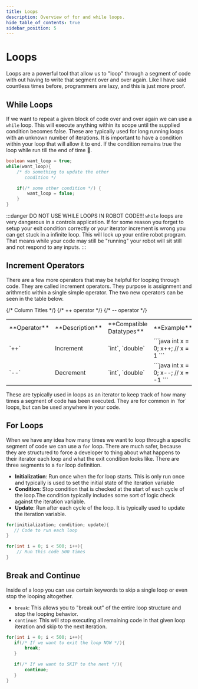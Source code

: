 ```yaml
---
title: Loops
description: Overview of for and while loops.
hide_table_of_contents: true
sidebar_position: 5
---
```


# Loops
Loops are a powerful tool that allow us to "loop" through a segment of code with out having to write that segment over and over again. Like I have said countless times before, programmers are lazy, and this is just more proof.

## While Loops
If we want to repeat a given block of code over and over again we can use a `while` loop. This will execute anything within its scope until the supplied condition becomes false. These are typically used for long running loops with an unknown number of iterations. It is important to have a condition within your loop that will allow it to end. If the condition remains true the loop while run till the end of time 👴.
```java
boolean want_loop = true;
while(want_loop){
    /* do something to update the other
       condition */

    if(/* some other condition */) {
        want_loop = false;
    }
}
```
:::danger DO NOT USE WHILE LOOPS IN ROBOT CODE!!!
`while` loops are very dangerous in a controls application. If for some reason you forget to setup your exit condition correctly or your iterator increment is wrong you can get stuck in a infinite loop. This will lock up your entire robot program. That means while your code may still be "running" your robot will sit still and not respond to any inputs.
:::

## Increment Operators
There are a few more operators that may be helpful for looping through code. They are called increment operators. They purpose is assignment and arithmetic within a single simple operator. The two new operators can be seen in the table below.
<table>
<tr>
{/* Column Titles */}
<td> **Operator** </td>
<td> **Description** </td>
<td> **Compatible Datatypes** </td>
<td> **Example** </td>
</tr>
<tr>
{/* ++ operator */}
<td style={{textAlign: 'center', fontSize: 25}}> `++` </td>
<td> Increment </td>
<td > `int`, `double` </td>
<td>
```java
int x = 0;
x++; // x = 1
```
</td>
</tr>
<tr>
{/* -- operator */}
<td style={{textAlign: 'center', fontSize: 25}}> `--` </td>
<td> Decrement </td>
<td> `int`, `double` </td>
<td>
```java
int x = 0;
x--; // x = -1
```
</td>
</tr>
</table>
These are typically used in loops as an iterator to keep track of how many times a segment of code has been executed. They are for common in `for` loops, but can be used anywhere in your code.

## For Loops
When we have any idea how many times we want to loop through a specific segment of code we can use a `for` loop. There are much safer, because they are structured to force a developer to thing about what happens to their iterator each loop and what the exit condition looks like. There are three segments to a `for` loop definition.
- **Initialization**: Run once when the for loop starts. This is only run once and typically is used to set the initial state of the iteration variable
- **Condition**: Stop condition that is checked at the start of each cycle of the loop.The condition typically includes some sort of logic check against the iteration variable.
- **Update**: Run after each cycle of the loop. It is typically used to update the iteration variable.
```java title="Syntax"
for(initialization; condition; update){
   // Code to run each loop
}
```
```java title="Code Example"
for(int i = 0; i < 500; i++){
    // Run this code 500 times
}
```

## Break and Continue
Inside of a loop you can use certain keywords to skip a single loop or even stop the looping altogether.
- `break`: This allows you to "break out" of the entire loop structure and stop the looping behavior.
- `continue`: This will stop executing all remaining code in that given loop iteration and skip to the next iteration.

```java
for(int i = 0; i < 500; i++){
   if(/* If we want to exit the loop NOW */){
       break;
   }

   if(/* If we want to SKIP to the next */){
       continue;
   }
}
```
